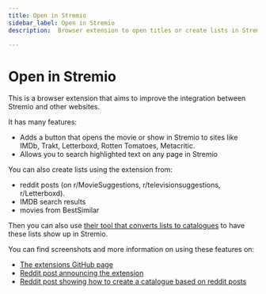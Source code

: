 ```yaml
---
title: Open in Stremio
sidebar_label: Open in Stremio
description:  Browser extension to open titles or create lists in Stremio from sites.

---
```

# Open in Stremio

This is a browser extension that aims to improve the integration between Stremio and other websites. 

It has many features: 

- Adds a button that opens the movie or show in Stremio to sites like IMDb, Trakt, Letterboxd, Rotten Tomatoes, Metacritic.
- Allows you to search highlighted text on any page in Stremio

You can also create lists using the extension from:
- reddit posts (on r/MovieSuggestions, r/televisionsuggestions, r/Letterboxd).
- IMDB search results
- movies from BestSimilar

Then you can also use [their tool that converts lists to catalogues](https://www.journey.co.il/stremio/) to have these lists show up in Stremio.

You can find screenshots and more information on using these features on:
- [The extensions GitHub page](https://github.com/yortem/chrome-stremio-imdb)
- [Reddit post announcing the extension](https://www.reddit.com/r/StremioAddons/comments/1dtvjmk/chrome_extension_open_the_movie_in_stremio/)
- [Reddit post showing how to create a catalogue based on reddit posts](https://www.reddit.com/r/StremioAddons/comments/1ei94yp/create_a_catalog_based_on_reddit_suggestions/)
